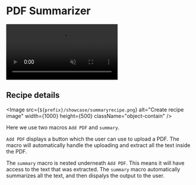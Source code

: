 
# PDF Summarizer

<div className="flex flex-col items-center justify-center text-center">
  <div className="w-full max-w-4xl mt-8 aspect-w-16 aspect-h-9 border-4 border-current rounded-lg dark:border-0">
    <video
      className="w-full h-full rounded-lg"
      controls
      autoPlay
      muted
      loop
      src={`${prefix}/showcase/summarydemo.mov`}
      type="video/mp4"
    ></video>
  </div>
</div>

## Recipe details

<Image
  src={`${prefix}/showcase/summaryrecipe.png`}
  alt="Create recipe image"
  width={1000}
  height={500}
  className="object-contain"
/>

Here we use two macros `Add PDF` and `summary`.

`Add PDF` displays a button which the user can use to upload a PDF. The macro will automatically handle the uploading and extract all the text inside the PDF.

The `summary` macro is nested underneath `Add PDF`. This means it will have access to the text that was extracted. The `summary` macro automatically summarizes all the text, and then dispalys the output to the user.
